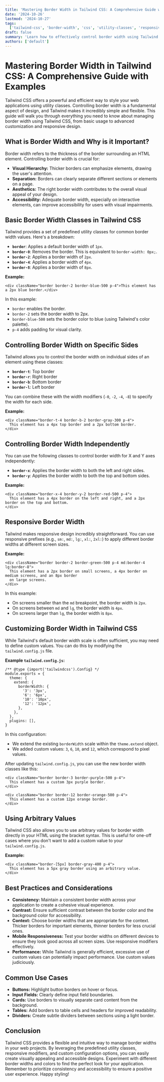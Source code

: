 ```yaml
---
title: 'Mastering Border Width in Tailwind CSS: A Comprehensive Guide with Examples'
date: '2024-10-26'
lastmod: '2024-10-27'
tags:
  ['tailwind-css', 'border-width', 'css', 'utility-classes', 'responsive-design', 'web-development']
draft: false
summary: 'Learn how to effectively control border width using Tailwind CSS utility classes. This comprehensive guide covers everything from basic border widths to responsive variations and custom configurations, complete with practical code examples.'
authors: ['default']
---
```


# Mastering Border Width in Tailwind CSS: A Comprehensive Guide with Examples

Tailwind CSS offers a powerful and efficient way to style your web applications using utility classes. Controlling border width is a fundamental aspect of design, and Tailwind makes it incredibly simple and flexible. This guide will walk you through everything you need to know about managing border width using Tailwind CSS, from basic usage to advanced customization and responsive design.

## What is Border Width and Why is it Important?

Border width refers to the thickness of the border surrounding an HTML element. Controlling border width is crucial for:

- **Visual Hierarchy:** Thicker borders can emphasize elements, drawing the user's attention.
- **Separation:** Borders can clearly separate different sections or elements on a page.
- **Aesthetics:** The right border width contributes to the overall visual appeal of your design.
- **Accessibility:** Adequate border width, especially on interactive elements, can improve accessibility for users with visual impairments.

## Basic Border Width Classes in Tailwind CSS

Tailwind provides a set of predefined utility classes for common border width values. Here's a breakdown:

- **`border`**: Applies a default border width of `1px`.
- **`border-0`**: Removes the border. This is equivalent to `border-width: 0px;`.
- **`border-2`**: Applies a border width of `2px`.
- **`border-4`**: Applies a border width of `4px`.
- **`border-8`**: Applies a border width of `8px`.

**Example:**

```plaintext
<div className="border border-2 border-blue-500 p-4">This element has a 2px blue border.</div>
```

In this example:

- `border` enables the border.
- `border-2` sets the border width to 2px.
- `border-blue-500` sets the border color to blue (using Tailwind's color palette).
- `p-4` adds padding for visual clarity.

## Controlling Border Width on Specific Sides

Tailwind allows you to control the border width on individual sides of an element using these classes:

- **`border-t`**: Top border
- **`border-r`**: Right border
- **`border-b`**: Bottom border
- **`border-l`**: Left border

You can combine these with the width modifiers (`-0`, `-2`, `-4`, `-8`) to specify the width for each side.

**Example:**

```plaintext
<div className="border-t-4 border-b-2 border-gray-300 p-4">
  This element has a 4px top border and a 2px bottom border.
</div>
```

## Controlling Border Width Independently

You can use the following classes to control border width for X and Y axes independently:

- **`border-x`**: Applies the border width to both the left and right sides.
- **`border-y`**: Applies the border width to both the top and bottom sides.

**Example:**

```plaintext
<div className="border-x-4 border-y-2 border-red-500 p-4">
  This element has a 4px border on the left and right, and a 2px border on the top and bottom.
</div>
```

## Responsive Border Width

Tailwind makes responsive design incredibly straightforward. You can use responsive prefixes (e.g., `sm:`, `md:`, `lg:`, `xl:`, `2xl:`) to apply different border widths at different screen sizes.

**Example:**

```plaintext
<div className="border border-2 border-green-500 p-4 md:border-4 lg:border-8">
  This element has a 2px border on small screens, a 4px border on medium screens, and an 8px border
  on large screens.
</div>
```

In this example:

- On screens smaller than the `md` breakpoint, the border width is `2px`.
- On screens between `md` and `lg`, the border width is `4px`.
- On screens larger than `lg`, the border width is `8px`.

## Customizing Border Width in Tailwind CSS

While Tailwind's default border width scale is often sufficient, you may need to define custom values. You can do this by modifying the `tailwind.config.js` file.

**Example `tailwind.config.js`:**

```plaintext
/** @type {import('tailwindcss').Config} */
module.exports = {
  theme: {
    extend: {
      borderWidth: {
        '3': '3px',
        '6': '6px',
        '10': '10px',
        '12': '12px',
      },
    },
  },
  plugins: [],
}
```

In this configuration:

- We extend the existing `borderWidth` scale within the `theme.extend` object.
- We added custom values: `3`, `6`, `10`, and `12`, which correspond to pixel values.

After updating `tailwind.config.js`, you can use the new border width classes like this:

```plaintext
<div className="border border-3 border-purple-500 p-4">
  This element has a custom 3px purple border.
</div>

<div className="border border-12 border-orange-500 p-4">
  This element has a custom 12px orange border.
</div>
```

## Using Arbitrary Values

Tailwind CSS also allows you to use arbitrary values for border width directly in your HTML using the bracket syntax. This is useful for one-off cases where you don't want to add a custom value to your `tailwind.config.js`.

**Example:**

```plaintext
<div className="border-[5px] border-gray-400 p-4">
  This element has a 5px gray border using an arbitrary value.
</div>
```

## Best Practices and Considerations

- **Consistency:** Maintain a consistent border width across your application to create a cohesive visual experience.
- **Contrast:** Ensure sufficient contrast between the border color and the background color for accessibility.
- **Context:** Choose border widths that are appropriate for the context. Thicker borders for important elements, thinner borders for less crucial ones.
- **Mobile Responsiveness:** Test your border widths on different devices to ensure they look good across all screen sizes. Use responsive modifiers effectively.
- **Performance:** While Tailwind is generally efficient, excessive use of custom values can potentially impact performance. Use custom values judiciously.

## Common Use Cases

- **Buttons:** Highlight button borders on hover or focus.
- **Input Fields:** Clearly define input field boundaries.
- **Cards:** Use borders to visually separate card content from the background.
- **Tables:** Add borders to table cells and headers for improved readability.
- **Dividers:** Create subtle dividers between sections using a light border.

## Conclusion

Tailwind CSS provides a flexible and intuitive way to manage border widths in your web projects. By leveraging the predefined utility classes, responsive modifiers, and custom configuration options, you can easily create visually appealing and accessible designs. Experiment with different border widths and colors to find the perfect look for your application. Remember to prioritize consistency and accessibility to ensure a positive user experience. Happy styling!
